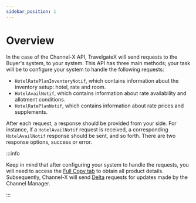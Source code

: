 ```yaml
---
sidebar_position: 1
---
```


# Overview

In the case of the Channel-X API, TravelgateX will send requests to the Buyer's system, to your system. This API has three main methods; your task will be to configure your system to handle the following requests:

* `HotelRatePlanInventoryNotif`, which contains information about the inventory setup: hotel, rate and room.
* `HotelAvailNotif`, which contains information about rate availability and allotment conditions.
* `HotelRatePlanNotif`, which contains information about rate prices and supplements.

After each request, a response should be provided from your side. For instance, if a `HotelAvailNotif` request is received, a corresponding `HotelAvailNotif` response should be sent, and so forth. There are two response options, success or error.

:::info

Keep in mind that after configuring your system to handle the requests, you will need to access the [Full Copy tab](../fullcopy-and-deltas/fullcopy-and-deltas.mdx) to obtain all product details. Subsequently, Channel-X will send [Delta](../fullcopy-and-deltas/fullcopy-and-deltas.mdx) requests for updates made by the Channel Manager.

:::